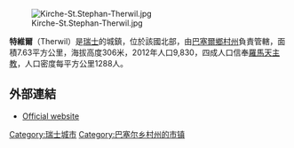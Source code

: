 {{Unreferenced|time=2020-10-12T15:26:28+00:00}}
[[Image:Kirche-St.Stephan-Therwil.jpg|right]]

'''特維爾'''（Therwil）是[[瑞士|瑞士]]的城鎮，位於該國北部，由[[巴塞爾鄉村州|巴塞爾鄉村州]]負責管轄，面積7.63平方公里，海拔高度306米，2012年人口9,830，四成人口信奉[[羅馬天主教|羅馬天主教]]，人口密度每平方公里1288人。

==外部連結==
* [http://www.therwil.ch Official website] {{Wayback|url=http://www.therwil.ch/ |date=20210123085342 }} {{de icon}}

{{Switzerland-geo-stub}}
{{normdaten}}
{{DEFAULTSORT:Therwil}}
[[Category:瑞士城市|Category:瑞士城市]]
[[Category:巴塞尔乡村州的市镇|Category:巴塞尔乡村州的市镇]]